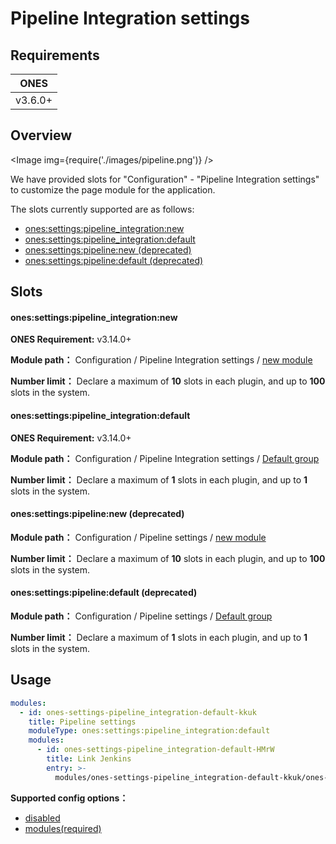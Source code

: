 
# Pipeline Integration settings

## Requirements

|  ONES   |
| :-----: |
| v3.6.0+ |

## Overview

<Image img={require('./images/pipeline.png')} />

We have provided slots for "Configuration" - "Pipeline Integration settings" to customize the page module for the application.

The slots currently supported are as follows:

- [ones:settings:pipeline_integration:new](#onessettingspipeline_integrationnew)
- [ones:settings:pipeline_integration:default](#onessettingspipeline_integrationdefault)
- [ones:settings:pipeline:new (deprecated)](#onessettingspipelinenew-deprecated)
- [ones:settings:pipeline:default (deprecated)](#onessettingspipelinedefault-deprecated)

## Slots

#### ones:settings:pipeline_integration:new

**ONES Requirement:** v3.14.0+

**Module path：** Configuration / Pipeline Integration settings / [new module](../index.mdx#slot-hierarchy)

**Number limit：** Declare a maximum of **10** slots in each plugin, and up to **100** slots in the system.

#### ones:settings:pipeline_integration:default

**ONES Requirement:** v3.14.0+

**Module path：** Configuration / Pipeline Integration settings / [Default group](../index.mdx#slot-hierarchy)

**Number limit：** Declare a maximum of **1** slots in each plugin, and up to **1** slots in the system.

#### ones:settings:pipeline:new (deprecated)

**Module path：** Configuration / Pipeline settings / [new module](../index.mdx#slot-hierarchy)

**Number limit：** Declare a maximum of **10** slots in each plugin, and up to **100** slots in the system.

#### ones:settings:pipeline:default (deprecated)

**Module path：** Configuration / Pipeline settings / [Default group](../index.mdx#slot-hierarchy)

**Number limit：** Declare a maximum of **1** slots in each plugin, and up to **1** slots in the system.

## Usage

```yaml
modules:
  - id: ones-settings-pipeline_integration-default-kkuk
    title: Pipeline settings
    moduleType: ones:settings:pipeline_integration:default
    modules:
      - id: ones-settings-pipeline_integration-default-HMrW
        title: Link Jenkins
        entry: >-
          modules/ones-settings-pipeline_integration-default-kkuk/ones-settings-pipeline_integration-default-HMrW/index.html
```

**Supported config options：**

- [disabled](../../../../../reference/config/plugin.yaml#disabled)
- [modules(required)](../../../../../reference/config/plugin.yaml#subModule)
